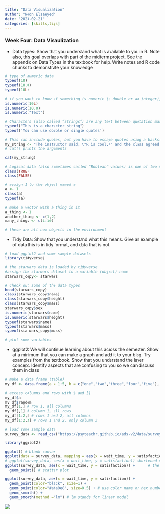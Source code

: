 ```yaml
---
title: "Data Visualization"
author: "Noon Elsaeyed"
date: "2023-02-21"
categories: [skills,tips]
---
```


### Week Four: Data Visaulization

-   Data types: Show that you understand what is available to you in R. Note also, this goal overlaps with part of the midterm project. See the appendix on Data Types in the textbook for help. Write notes and R code chunks to demonstrate your knowledge

```r
# type of numeric data
typeof(10)
typeof(10.0)
typeof(10L)

# if you want to know if something is numeric (a double or an integer), you can use the function is.numeric() and it will tell you if it is numeric (TRUE) or not (FALSE).
is.numeric(10L)
is.numeric(10.0)
is.numeric("Text")

# Characters (also called “strings”) are any text between quotation marks.
typeof("This is a character string")
typeof('You can use double or single quotes')

# This can include quotes, but you have to escape quotes using a backslash to signal that the quote isn’t meant to be the end of the string.
my_string <- "The instructor said, \"R is cool,\" and the class agreed."
# cat() prints the arguments

cat(my_string)

# Logical data (also sometimes called “Boolean” values) is one of two values: true or false. In R, we always write them in uppercase: TRUE and FALSE.
class(TRUE)
class(FALSE)

```

```r
# assign 1 to the object named a
a <- 1
class(a)
typeof(a)
```

```r
# make a vector with a thing in it
a_thing <- 1
another_thing <- c(1,2)
many_things <- c(1:10)

# these are all now objects in the environment
```

-   Tidy Data: Show that you understand what this means. Give an example of data this is in tidy format, and data that is not.

```r
# load ggplot2 and some sample datasets
library(tidyverse)

# the starwars data is loaded by tidyverse
#assign the starwars dataset to a variable (object) name
starwars_copy<- starwars

# check out some of the data types
head(starwars_copy)
class(starwars_copy$name) 
class(starwars_copy$height)
class(starwars_copy$mass)
starwars_copy$sex
is.numeric(starwars$name)
is.numeric(starwars$height)
typeof(starwars$name)
typeof(starwars$mass)
typeof(starwars_copy$mass)

# plot some variables

```

-   ggplot2: We will continue learning about this across the semester. Show at a minimum that you can make a graph and add it to your blog. Try examples from the textbook. Show that you understand the layer concept. Identify aspects that are confusing to you so we can discuss them in class

```r
# make a data frame (table)
my_df <- data.frame(a = 1:5, b = c("one","two","three","four","five"), random = runif(5,0,1))

# access columns and rows with $ and []
my_df$a
my_df$random
my_df[1,] # row 1, all columns
my_df[,1] # column 1, all rows
my_df[1:2,] # rows 1 and 2, all columns
my_df[1:2,3] # rows 1 and 2, only column 3
```

```r
# load some sample data
survey_data <- read_csv("https://psyteachr.github.io/ads-v2/data/survey_data.csv")

library(ggplot2)

ggplot() # blank canvas
ggplot(data = survey_data, mapping = aes(x = wait_time, y = satisfaction)) # data to pull from and assigning axis 
# ggplot(survey_data, aes(x = wait_time, y = satisfaction)) shortened version of the same thing
ggplot(survey_data, aes(x = wait_time, y = satisfaction)) +      # the plus sign signals more info/layers
  geom_point() # scatter plot

ggplot(survey_data, aes(x = wait_time, y = satisfaction)) +
  geom_point(color="black", size=1) +
  geom_point(color="#afa0e8", size=0.5) + # use color name or hex number
  geom_smooth() + 
  geom_smooth(method ="lm") # lm stands for linear model

```

![](DataVis.jpg)

